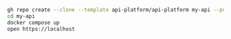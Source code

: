 ```bash
gh repo create --clone --template api-platform/api-platform my-api --public # or --private
cd my-api
docker compose up
open https://localhost
```
